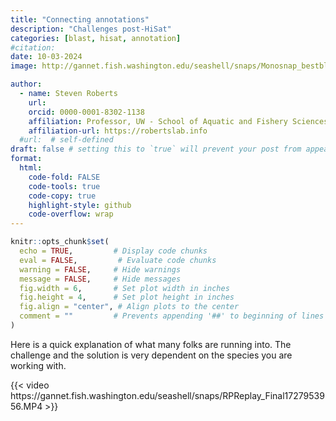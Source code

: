 ```yaml
---
title: "Connecting annotations"
description: "Challenges post-HiSat"
categories: [blast, hisat, annotation]
#citation: 
date: 10-03-2024
image: http://gannet.fish.washington.edu/seashell/snaps/Monosnap_bestblogever_-_main_-_RStudio_2024-10-03_10-09-40.png # finding a good image

author:
  - name: Steven Roberts
    url: 
    orcid: 0000-0001-8302-1138
    affiliation: Professor, UW - School of Aquatic and Fishery Sciences
    affiliation-url: https://robertslab.info
  #url:  # self-defined
draft: false # setting this to `true` will prevent your post from appearing on your listing page until you're ready!
format:
  html:
    code-fold: FALSE
    code-tools: true
    code-copy: true
    highlight-style: github
    code-overflow: wrap
---
```


```r
knitr::opts_chunk$set(
  echo = TRUE,         # Display code chunks
  eval = FALSE,         # Evaluate code chunks
  warning = FALSE,     # Hide warnings
  message = FALSE,     # Hide messages
  fig.width = 6,       # Set plot width in inches
  fig.height = 4,      # Set plot height in inches
  fig.align = "center", # Align plots to the center
  comment = ""         # Prevents appending '##' to beginning of lines in code analyses
)
```


Here is a quick explanation of what many folks are running into. The challenge and the solution is very dependent on the species you are working with. 

{{< video https://gannet.fish.washington.edu/seashell/snaps/RPReplay_Final1727953956.MP4 >}}

